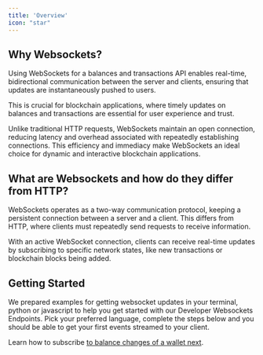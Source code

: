 ```yaml
---
title: 'Overview'
icon: "star"
---
```



## Why Websockets?
Using WebSockets for a balances and transactions API enables real-time, bidirectional communication between the server and clients, 
ensuring that updates are instantaneously pushed to users. 

This is crucial for blockchain applications, where timely updates on balances 
and transactions are essential for user experience and trust. 

Unlike traditional HTTP requests, WebSockets maintain an open connection, 
reducing latency and overhead associated with repeatedly establishing connections. 
This efficiency and immediacy make WebSockets an ideal choice for
 dynamic and interactive blockchain applications.

## What are Websockets and how do they differ from HTTP?
WebSockets operates as a two-way communication protocol, keeping a persistent connection between a server and a client. 
This differs from HTTP, where clients must repeatedly send requests to receive information.

With an active WebSocket connection, clients can receive real-time updates by subscribing to specific network states, 
like new transactions or blockchain blocks being added.

## Getting Started
We prepared examples for getting websocket updates in your terminal, python or javascript to help you get started with our Developer Websockets Endpoints.
Pick your preferred language, complete the steps below and you should be able to get your first events streamed to your client.

Learn how to subscribe [to balance changes of a wallet next](./balances).
